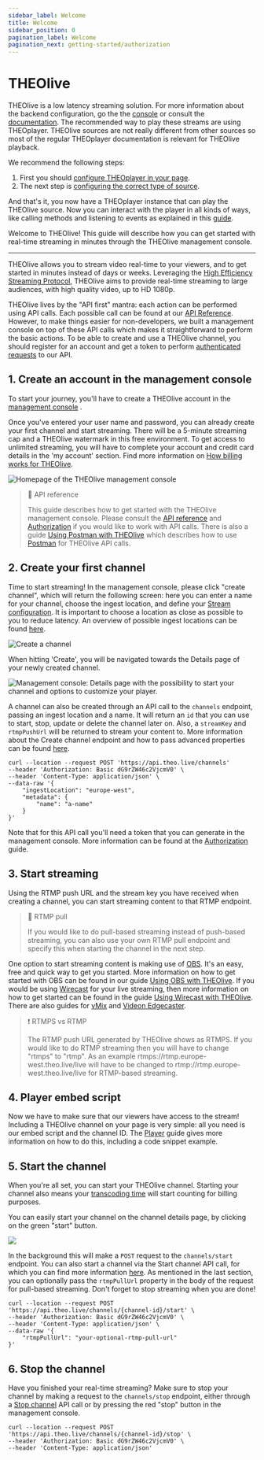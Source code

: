 ```yaml
---
sidebar_label: Welcome
title: Welcome
sidebar_position: 0
pagination_label: Welcome
pagination_next: getting-started/authorization
---
```


# THEOlive

THEOlive is a low latency streaming solution. For more information about the backend configuration, go the the
[console](https://console.theo.live) or consult the [documentation](https://developers.theo.live/docs/welcome). The recommended
way to play these streams are using THEOplayer. THEOlive sources are not really different from other sources so most
of the regular THEOplayer documentation is relevant for THEOlive playback.

We recommend the following steps:

1. First you should [configure THEOplayer in your page](../theoplayer/getting-started/sdks/web/getting-started).
2. The next step is [configuring the correct type of source](../theoplayer/how-to-guides/web/theolive/getting-started).

And that's it, you now have a THEOplayer instance that can play the THEOlive source. Now you can interact with the player
in all kinds of ways, like calling methods and listening to events as explained in this [guide](../theoplayer/getting-started/sdks/web/api-examples).


Welcome to THEOlive! This guide will describe how you can get started with real-time streaming in minutes through the THEOlive management console.

---

THEOlive allows you to stream video real-time to your viewers, and to get started in minutes instead of days or weeks. Leveraging the [High Efficiency Streaming Protocol](https://www.hespalliance.org/), THEOlive aims to provide real-time streaming to large audiences, with high quality video, up to HD 1080p. 

THEOlive lives by the "API first" mantra: each action can be performed using API calls. Each possible call can be found at our [API Reference](ref:create-channel). However, to make things easier for non-developers, we built a management console on top of these API calls which makes it straightforward to perform the basic actions. To be able to create and use a THEOlive channel, you should register for an account and get a token to perform [authenticated requests](doc:authentication) to our API. 

## 1. Create an account in the management console

To start your journey, you'll have to create a THEOlive account in the [management console](https://console.theo.live/) . 

Once you've entered your user name and password, you can already create your first channel and start streaming. There will be a 5-minute streaming cap and a THEOlive watermark in this free environment. To get access to unlimited streaming, you will have to complete your account and credit card details in the 'my account' section. Find more information on [How billing works for THEOlive](doc:how-billing-works-for-theolive).

![](./assets/img/302e789-dashboard.png "Homepage of the THEOlive management console")


> 📘 API reference
> 
> This guide describes how to get started with the THEOlive management console. Please consult the [API reference](ref:create-channel) and [Authorization](doc:authentication) if you would like to work with API calls. There is also a guide [Using Postman with THEOlive](doc:how-to-use-postmans-api-client-with-theolive) which describes how to use [Postman](https://www.postman.com/product/api-client/) for THEOlive API calls.

## 2. Create your first channel

Time to start streaming! In the management console, please click "create channel", which will return the following screen: here you can enter a name for your channel, choose the ingest location, and define your [Stream configuration](doc:stream-configuration). It is important to choose a location as close as possible to you to reduce latency. An overview of possible ingest locations can be found [here](doc:regions).

![](./assets/img/b636bf5-create-channel.PNG "Create a channel")


When hitting 'Create', you will be navigated towards the Details page of your newly created channel.  

![](./assets/img/467abb8-overview.PNG "Management console: Details page with the possibility to start your channel and options to customize your player.")


A channel can also be created through an API call to the `channels` endpoint, passing an ingest location and a name. It will return an `id` that you can use to start, stop, update or delete the channel later on. Also, a `streamKey` and `rtmpPushUrl` will be returned to stream your content to. More information about the Create channel endpoint and how to pass advanced properties can be found [here](ref:create-channel). 

```curl
curl --location --request POST 'https://api.theo.live/channels'
--header 'Authorization: Basic dG9rZW46c2VjcmV0' \
--header 'Content-Type: application/json' \
--data-raw '{
    "ingestLocation": "europe-west", 
    "metadata": {
        "name": "a-name"
    }
}'
```

Note that for this API call you'll need a token that you can generate in the management console. More information can be found at the [Authorization](doc:authentication) guide.

## 3. Start streaming

Using the RTMP push URL and the stream key you have received when creating a channel, you can start streaming content to that RTMP endpoint. 

> 🚧 RTMP pull
> 
> If you would like to do pull-based streaming instead of push-based streaming, you can also use your own RTMP pull endpoint and specify this when starting the channel in the next step.

One option to start streaming content is making use of [OBS](https://obsproject.com/). It's an easy, free and quick way to get you started. More information on how to get started with OBS can be found in our guide [Using OBS with THEOlive](doc:using-obs-with-theolive). If you would be using [Wirecast](https://www.telestream.net/wirecast) for your live streaming, then more information on how to get started can be found in the guide [Using Wirecast with THEOlive](doc:using-wirecast-with-theolive). There are also guides for [vMix](doc:using-vmix-with-theolive) and [Videon Edgecaster](doc:using-videon-edgecaster-with-theolive).

> ❗️ RTMPS vs RTMP
> 
> The RTMP push URL generated by THEOlive shows as RTMPS. If you would like to do RTMP streaming then you will have to change "rtmps" to "rtmp". As an example rtmps://rtmp.europe-west.theo.live/live will have to be changed to rtmp://rtmp.europe-west.theo.live/live for RTMP-based streaming.

## 4. Player embed script

Now we have to make sure that our viewers have access to the stream! Including a THEOlive channel on your page is very simple: all you need is our embed script and the channel ID. The [Player](doc:including-a-theolive-player-on-your-page) guide gives more information on how to do this, including a code snippet example.  

## 5. Start the channel

When you're all set, you can start your THEOlive channel. Starting your channel also means your [transcoding time](https://www.theoplayer.com/pricing/theolive) will start counting for billing purposes.

You can easily start your channel on the channel details page, by clicking on the green "start" button.

![](./assets/img/cbe288c-start.PNG)


In the background this will make a `POST` request to the `channels/start` endpoint. You can also start a channel via the Start channel API call, for which you can find more information [here](ref:start-channel). As mentioned in the last section, you can optionally pass the `rtmpPullUrl` property in the body of the request for pull-based streaming. Don't forget to stop streaming when you are done!

```curl
curl --location --request POST 'https://api.theo.live/channels/{channel-id}/start' \
--header 'Authorization: Basic dG9rZW46c2VjcmV0' \
--header 'Content-Type: application/json' \
--data-raw '{
    "rtmpPullUrl": "your-optional-rtmp-pull-url"
}'
```

## 6. Stop the channel

Have you finished your real-time streaming? Make sure to stop your channel by making a request to the `channels/stop` endpoint, either through a [Stop channel](ref:stop-channel) API call or by pressing the red "stop" button in the management console.

```curl
curl --location --request POST 'https://api.theo.live/channels/{channel-id}/stop' \
--header 'Authorization: Basic dG9rZW46c2VjcmV0' \
--header 'Content-Type: application/json'
```
